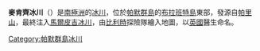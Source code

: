 {{coord|64|17|S|62|16|W|source:GNIS|display=title}}

'''麥肯齊冰川'''（{{lang-en|Mackenzie Glacier}}）是[[南極洲|南極洲]]的[[冰川|冰川]]，位於[[帕默群島|帕默群島]]的[[布拉班特島|布拉班特島]]東部，發源自[[帕里山|帕里山]]，最終注入[[馬爾皮吉冰川|馬爾皮吉冰川]]，由[[比利時|比利時]]探險隊繪入地圖，以[[英國|英國]]醫生命名。

{{DEFAULTSORT:Mackenzie Glacier}}
[[Category:帕默群島冰川|Category:帕默群島冰川]]


{{PalmerArchipelago-geo-stub}}